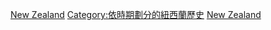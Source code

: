 [[Category:各年份各國|New Zealand]]
[[Category:依時期劃分的紐西蘭歷史|Category:依時期劃分的紐西蘭歷史]]
[[Category:依年份劃分的大洋洲|New Zealand]]